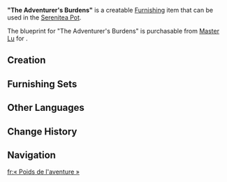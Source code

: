 {{Furnishing Infobox
|id             = 373114
|image          = Item "The Adventurer's Burdens".png
|category       = Landscape
|subcategory    = Item
|rarity         = 3
|adeptal_energy = 60
|load           = 35
|reduced_load   = 24
|description    = Luggage containing a few emergency books. When adventuring out in the wild, book knowledge may prove even more important than [[Mora]].<br />It's a shame that an author like [[Alice|Alice the Adventurer]] hasn't taken her wealth of expertise, summarized the essentials, and made it available in the form of a few slim pamphlets, because the only alternative is for other poor adventurers to carry around the burden of a thick stack of hefty hardbacks.
|blueprint      = [[Master Lu]]
}}
'''"The Adventurer's Burdens"''' is a creatable [[Furnishing]] item that can be used in the [[Serenitea Pot]].

The blueprint for "The Adventurer's Burdens" is purchasable from [[Master Lu]] for {{Item|Mora|24|x=50,000}}.

==Creation==
{{Recipe
|type = Creation
|time = 14h
|Pine Wood = 4
|Fabric = 4
|sort = Fabric,Pine Wood
}}

==Furnishing Sets==
{{Craft Usage}}

==Other Languages==
{{Other Languages
|en      = "The Adventurer's Burdens"
|zhs     = 「冒险家难逃之重」
|zhs_rm  = "Màoxiǎnjiā Nántáo zhī Zhòng"
|zht     = 「冒險家難逃之重」
|zht_rm  = "Màoxiǎnjiā Nántáo zhī Zhòng"
|zh_tl   = 
|ja      = 「冒険者の背負うべき重み」
|ja_rm   = "Boukensha no Seou-beki Omomi"
|ja_tl   = "Weight Which Adventurer Should Be Burdened With"
|ko      = 「모험가의 숙명」
|ko_rm   = "Moheomga-ui Sukmyeong"
|ko_tl   = "Adventurer's Fate"
|es      = La carga del aventurero
|es_tl   = The Burden of the Adventurer
|fr      = « Poids de l'aventure »
|fr_tl   = "Weights of the Advenure"
|ru      = Бремя искателя приключений
|ru_tl   = 
|th      = "ภารกิจที่หลีกเลี่ยงไม่ได้ของนักผจญภัย"
|th_rm   = "Phankit Thi Lik Liang Mai Dai Khong Nak Photya Phai"
|th_tl   = 
|vi      = Tai Họa Khó Tránh Của Nhà Mạo Hiểm
|vi_tl   = 
|de      = „Unausweichliche Bürde eines Abenteurers“
|de_tl   = "Adventurer's Inescapable Hurdle"
|id      = "Beban Sang Petualang"
|id_tl   = "The Adventurer's Burdens"
|pt      = "Os Fardos do Aventureiro"
|pt_tl   = 
}}

==Change History==
{{Change History|1.5}}

==Navigation==
{{Furnishing Navbox/Exterior|Landscape}}

[[fr:« Poids de l'aventure »]]